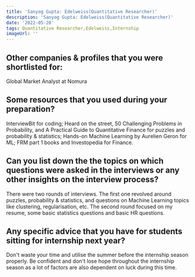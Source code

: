 ```yaml
---
title: 'Sanyog Gupta: Edelweiss(Quantitative Researcher)'
description: 'Sanyog Gupta: Edelweiss(Quantitative Researcher)'
date: '2022-05-20'
tags: Quantitative Researcher,Edelweiss,Internship
imageUrl: ''
---
```


## Other companies & profiles that you were shortlisted for:
Global Market Analyst at Nomura

## Some resources that you used during your preparation?
InterviewBit for coding; Heard on the street, 50 Challenging Problems in Probability, and A Practical Guide to Quantitative Finance for puzzles and probability & statistics; Hands-on Machine Learning by Aurelien Geron for ML; FRM part 1 books and Investopedia for Finance.

## Can you list down the the topics on which questions were asked in the interviews or any other insights on the interview process?
There were two rounds of interviews. The first one revolved around puzzles, probability & statistics, and questions on Machine Learning topics like clustering, regularisation, etc. The second round focused on my resume, some basic statistics questions and basic HR questions.

## Any specific advice that you have for students sitting for internship next year?
Don't waste your time and utilise the summer before the internship season properly. Be confident and don't lose hope throughout the internship season as a lot of factors are also dependent on luck during this time.


